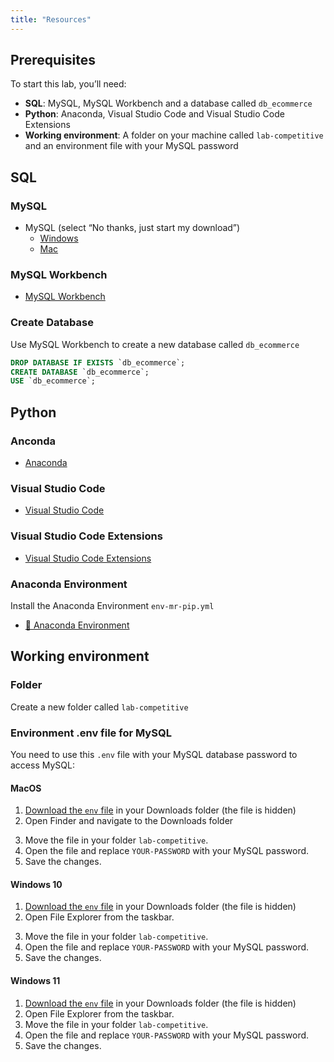 ```yaml
---
title: "Resources"
---
```


## Prerequisites

To start this lab, you'll need:

- **SQL**: MySQL, MySQL Workbench and a database called `db_ecommerce`
- **Python**: Anaconda, Visual Studio Code and Visual Studio Code Extensions
- **Working environment**: A folder on your machine called `lab-competitive` and an environment file with your MySQL password

## SQL

### MySQL

- MySQL (select "No thanks, just start my download")
  - [Windows](https://dev.mysql.com/downloads/installer/)
  - [Mac](https://dev.mysql.com/downloads/mysql/)

### MySQL Workbench

- [MySQL Workbench](https://dev.mysql.com/downloads/workbench/)

### Create Database

Use MySQL Workbench to create a new database called `db_ecommerce`

```sql
DROP DATABASE IF EXISTS `db_ecommerce`;
CREATE DATABASE `db_ecommerce`; 
USE `db_ecommerce`;
```

## Python

### Anconda

- [Anaconda](https://www.anaconda.com/download)

### Visual Studio Code

- [Visual Studio Code](https://code.visualstudio.com/)

### Visual Studio Code Extensions

- [Visual Studio Code Extensions](https://vscode.dev/profile/github/94d1b9a0184dec88655f9622c87b866d)


### Anaconda Environment

Install the Anaconda Environment `env-mr-pip.yml`

- [💾 Anaconda Environment](https://github.com/kirenz/environments)

## Working environment

### Folder

Create a new folder called `lab-competitive`

### Environment .env file for MySQL 

You need to use this `.env` file with your MySQL database password to access MySQL:


#### MacOS

1. [Download the `env` file](/.env) in your Downloads folder (the file is hidden)
2. Open Finder and navigate to the Downloads folder 

<!--
3. Press the “Command” + “Shift” + “.” (period) keys at the same time. The hidden files will show up as translucent in the folder.
-->
3. Move the file in your folder `lab-competitive`.
4. Open the file and replace `YOUR-PASSWORD` with your MySQL password.
5. Save the changes.

<!--
7. If you want to obscure the files again, press the same “Command” + “Shift” + “.” (period) combination.
-->

#### Windows 10

1. [Download the `env` file](/.env) in your Downloads folder (the file is hidden)
2. Open File Explorer from the taskbar. 

<!--
3. Select View > Options > Change folder and search options.
4. Select the View tab and, in Advanced settings, select Show hidden files, folders, and drives and OK.
-->
3. Move the file in your folder `lab-competitive`.
4. Open the file and replace `YOUR-PASSWORD` with your MySQL password.
5. Save the changes.


#### Windows 11

1. [Download the `env` file](/.env) in your Downloads folder (the file is hidden)
2. Open File Explorer from the taskbar. 
<!--
3. Select View > Show > Hidden items.
-->
3. Move the file in your folder `lab-competitive`.
4. Open the file and replace `YOUR-PASSWORD` with your MySQL password.
5. Save the changes.